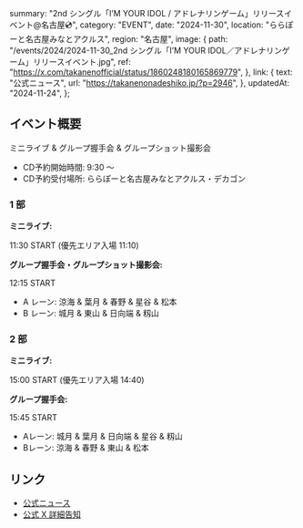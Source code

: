  summary: "2nd シングル「I’M YOUR IDOL / アドレナリンゲーム」リリースイベント@名古屋💿",
  category: "EVENT",
  date: "2024-11-30",
  location: "ららぽーと名古屋みなとアクルス",
  region: "名古屋",
  image: {
    path: "/events/2024/2024-11-30_2nd シングル「I’M YOUR IDOL／アドレナリンゲーム」リリースイベント.jpg",
    ref: "https://x.com/takanenofficial/status/1860248180165869779",
  },
  link: {
    text: "公式ニュース",
    url: "https://takanenonadeshiko.jp/?p=2946",
  },
  updatedAt: "2024-11-24",
};

## イベント概要

ミニライブ & グループ握手会 & グループショット撮影会

- CD予約開始時間: 9:30 〜
- CD予約受付場所: ららぽーと名古屋みなとアクルス・デカゴン

### 1 部

**ミニライブ:**

11:30 START (優先エリア入場 11:10)

**グループ握手会・グループショット撮影会:**

12:15 START

- A レーン: 涼海 & 葉月 & 春野 & 星谷 & 松本
- B レーン: 城月 & 東山 & 日向端 & 籾山

### 2 部

**ミニライブ:**

15:00 START (優先エリア入場 14:40)

**グループ握手会:**

15:45 START

- Aレーン: 城月 & 葉月 & 日向端 & 星谷 & 籾山
- Bレーン: 涼海 & 春野 & 東山 & 松本

## リンク

- [公式ニュース](https://takanenonadeshiko.jp/?p=2946)
- [公式 X 詳細告知](https://x.com/takanenofficial/status/1860172462383841735)
